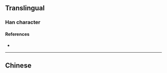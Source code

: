 {{character info/new}}
==Translingual==

===Han character===
{{Han char|rn=85|rad=水|as=07|sn=10|four=|canj=EMMV|ids=⿰氵辰}}

====References====
* {{Han ref|kx=0625.040|dkj=17491|hdz=31620.030|uh=6D71|ud=28017}}

----

==Chinese==
{{zh-see|漘|a}}